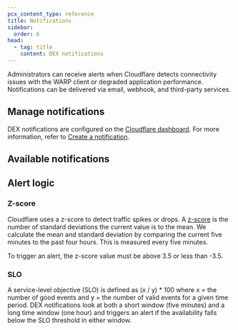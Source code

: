 ```yaml
---
pcx_content_type: reference
title: Notifications
sidebar:
  order: 6
head:
  - tag: title
    content: DEX notifications
---
```



Administrators can receive alerts when Cloudflare detects connectivity issues with the WARP client or degraded application performance. Notifications can be delivered via email, webhook, and third-party services.

## Manage notifications

DEX notifications are configured on the [Cloudflare dashboard](https://dash.cloudflare.com/). For more information, refer to [Create a notification](/notifications/get-started/#create-a-notification).

## Available notifications

<AvailableNotifications product="DEX" />

## ​​Alert logic

### Z-score

Cloudflare uses a z-score to detect traffic spikes or drops. A [z-score](https://en.wikipedia.org/wiki/Standard_score) is the number of standard deviations the current value is to the mean. We calculate the mean and standard deviation by comparing the current five minutes to the past four hours. This is measured every five minutes.

To trigger an alert, the z-score value must be above 3.5 or less than -3.5.

### SLO

A service-level objective (SLO) is defined as (x / y) \* 100 where x = the number of good events and y = the number of valid events for a given time period. DEX notifications look at both a short window (five minutes) and a long time window (one hour) and triggers an alert if the availability falls below the SLO threshold in either window.

